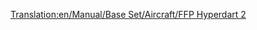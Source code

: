 [[Translation:en/Manual/Base Set/Aircraft/FFP Hyperdart 2]]

{{en/Manual/Base Set/Aircraft/Aircraft|Name=FFP Hyperdart 2
|Image=[[File:en/Manual/Base Set/Aircraft/FFPHyperdart2.png|FPP Hyperdart 2]]
|Cost=38.964 (77,928)
|Speed=2,330 kph (1,448 MPH)
|Annual=4.500 (9,000)
|Designed=2031
|Lifespan=25
|Capacity=85 passengers & 45 bags of mail
|Description=A fictional and futuristic plane apparently build by FFP/BAC Aerospatial
|Real-life=Fictional
}}